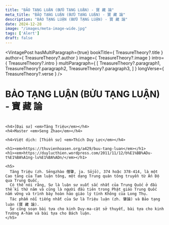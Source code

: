 ```yaml
---
title: "BẢO TẠNG LUẬN (BỬU TẠNG LUẬN) - 寶 藏 論"
meta_title: "BẢO TẠNG LUẬN (BỬU TẠNG LUẬN) - 寶 藏 論"
description: "BẢO TẠNG LUẬN (BỬU TẠNG LUẬN) - 寶 藏 論"
date: 2024-12-28
image: "/images/meta-image-wide.jpg"
tags: ['Alert']
draft: false
---
```



<div style="width: 50%; margin: auto">
  <Youtube client:load id={TreasureTheory?.youtubeId} title={TreasureTheory?.title} />
</div>

<VintagePost
  hasMultiParagraph={true}
  bookTitle={ TreasureTheory?.title }
  author={ TreasureTheory?.author }
  image={ TreasureTheory?.image }
  intro={ TreasureTheory?.intro }
  multiParagraph={
    [
      TreasureTheory?.paragraph1,
      TreasureTheory?.paragraph2,
      TreasureTheory?.paragraph3,
    ]
  }
  longVerse={ TreasureTheory?.verse }
/>

<div className="grid bg-body dark:bg-darkmode-body">

  <div className="container vi-teachings">
    <h1>BẢO TẠNG LUẬN (BỬU TẠNG LUẬN) - 寶 藏 論</h1>
    <h1></h1>

    <h4>[Đại sư] <em>Tăng Triệu</em></h4>
    <h4>Master <em>Seng Zhao</em></h4>

    <h4>Việt dịch: [Thiền sư] <em>Thích Duy Lực</em></h4>

    <h1><em>https://thuvienhoasen.org/a429/buu-tang-luan</em></h1>
    <h1><em>https://duylucthien.wordpress.com/2011/11/12/b%E1%BB%ADu-t%E1%BA%A1ng-lu%E1%BA%ADn/</em></h1>

    <h5>
      Tăng Triệu (zh. Sēngzhào 僧肇, ja. Sōjō), 374 hoặc 378-414, là một Cao tăng của Tam luận tông, một dạng Trung quán tông truyền từ Ấn Độ qua Trung Quốc.
      Có thể nói rằng, Sư là luận sư xuất sắc nhất của Trung Quốc ở đầu thế kỉ thứ năm và cũng là người đầu tiên trong Phật giáo Trung Quốc nắm vững và trình bày hoàn hảo giáo lý tính Không của Long Thụ.
      Tác phẩm nổi tiếng nhất của Sư là Triệu luận (zh. 肇論) và Bảo tạng luận (寶 藏 論).
      Sư cũng soạn bài tựa cho kinh Duy-ma-cật sở thuyết, bài tựa cho kinh Trường A-hàm và bài tựa cho Bách luận.
    </h5>
  </div>

</div>
